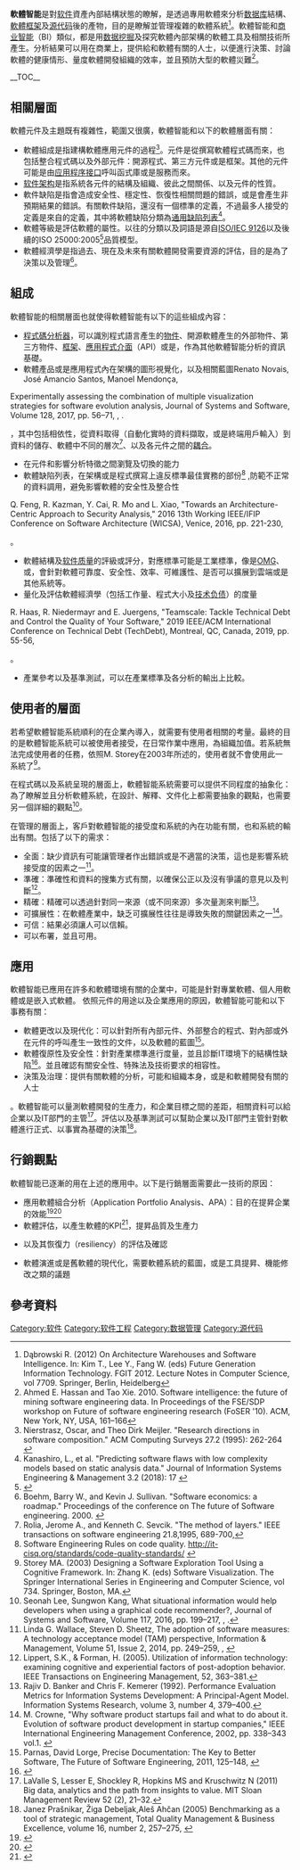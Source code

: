 '''軟體智能'''是對[[软件|软件]]資產內部結構狀態的瞭解，是透過專用軟體來分析[[数据库|数据库]]結構、[[軟體框架|軟體框架]]及[[源代码|源代码]]後的產物，目的是瞭解並管理複雜的軟體系統<ref>Dąbrowski R. (2012) On Architecture Warehouses and Software Intelligence. In: Kim T., Lee Y., Fang W. (eds) Future Generation Information Technology. FGIT 2012. Lecture Notes in Computer Science, vol 7709. Springer, Berlin, Heidelberg</ref>。軟體智能和[[商业智能|商业智能]]（BI）類似，都是用[[数据挖掘|数据挖掘]]及探究軟體內部架構的軟體工具及相關技術所產生。分析結果可以用在商業上，提供給和軟體有關的人士，以便進行決策、討論軟體的健康情形、量度軟體開發組織的效率，並且預防大型的軟體災難<ref>Ahmed E. Hassan and Tao Xie. 2010. Software intelligence: the future of mining software engineering data. In Proceedings of the FSE/SDP workshop on Future of software engineering research (FoSER '10). ACM, New York, NY, USA, 161–166</ref>。

__TOC__

==相關層面==
軟體元件及主題既有複雜性，範圍又很廣，軟體智能和以下的軟體層面有關：

* 軟體組成是指建構軟體應用元件的過程<ref>Nierstrasz, Oscar, and Theo Dirk Meijler. "Research directions in software composition." ACM Computing Surveys 27.2 (1995): 262-264 {{doi|10.1145/210376.210389}}</ref>。元件是從撰寫軟體程式碼而來，也包括整合程式碼以及外部元件：開源程式、第三方元件或是框架。其他的元件可能是由[[应用程序接口|应用程序接口]]呼叫函式庫或是服務而來。
* [[软件架构|软件架构]]是指系統各元件的結構及組織、彼此之間關係、以及元件的性質。
* 軟件缺陷是指會造成安全性、穩定性、恢復性相關問題的錯誤，或是會產生非預期結果的錯誤。有關軟件缺陷，還沒有一個標準的定義，不過最多人接受的定義是來自{{le|
邁特公司|Mitre Corporation}}的定義，其中將軟體缺陷分類為[[通用缺陷列表|通用缺陷列表]]<ref>Kanashiro, L., et al. "Predicting software flaws with low complexity models based on static analysis data." Journal of Information Systems Engineering & Management 3.2 (2018): 17 {{doi|10.20897/jisem.201817}}</ref>。
* 軟體等級是評估軟體的屬性。以往的分類以及詞語是源自[[ISO/IEC_9126|ISO/IEC 9126]]以及後續的ISO 25000:2005<ref name="iso25000">{{cite web |url=http://webstore.iec.ch/preview/info_isoiec25000%7Bed1.0%7Den.pdf |title=ISO 25000:2005 |accessdate=2013-10-18 |url-status=live |archiveurl=https://web.archive.org/web/20130414112148/http://webstore.iec.ch/preview/info_isoiec25000%7Bed1.0%7Den.pdf |archivedate=2013-04-14 }}</ref>品質模型。
* 軟體經濟學是指過去、現在及未來有關軟體開發需要資源的評估，目的是為了決策以及管理<ref>Boehm, Barry W., and Kevin J. Sullivan. "Software economics: a roadmap." Proceedings of the conference on The future of Software engineering. 2000. {{doi|10.1145/336512.336584}}</ref>。

==組成==
軟體智能的相關層面也就使得軟體智能有以下的這些組成內容：

* [[自動程式碼審查|程式碼分析器]]，可以識別程式語言產生的[[对象_(计算机科学)|物件]]、開源軟體產生的外部物件、第三方物件、[[軟體框架|框架]]、[[應用程式介面|應用程式介面]]（API）或是{{le|服務 (系統架構)|Service (systems architecture)|服務}}，作為其他軟體智能分析的資訊基礎。
* 軟體產品或是應用程式內在架構的圖形視覺化，以及相關藍圖<ref>Renato Novais, José Amancio Santos, Manoel Mendonça,
Experimentally assessing the combination of multiple visualization strategies for software evolution analysis, Journal of Systems and Software, Volume 128, 2017, pp. 56–71, {{ISSN|0164-1212}}, {{doi|10.1016/j.jss.2017.03.006}}.</ref>，其中包括相依性，從資料取得（自動化實時的資料擷取，或是終端用戶輸入）到資料的儲存、軟體中不同的層次<ref>
Rolia, Jerome A., and Kenneth C. Sevcik. "The method of layers." IEEE transactions on software engineering 21.8,1995, 689-700,{{doi|10.1109/32.403785}}</ref>、以及各元件之間的[[耦合性_(計算機科學)|耦合]]。
* 在元件和影響分析特徵之間瀏覽及切換的能力
* 軟體缺陷列表，在架構或是程式撰寫上違反標準最佳實務的部份<ref>Software Engineering Rules on code quality. http://it-cisq.org/standards/code-quality-standards/ {{Wayback|url=http://it-cisq.org/standards/code-quality-standards/ |date=20210407184242 }}</ref><!--， cloud blocker  preventing migration to a Cloud environment,<ref>Balalaie, Armin, , Abbas Heydarnoori, and Pooyan Jamshidi. "Microservices architecture enables devops: Migration to a cloud-native architecture." Ieee Software 33.3 ,May–June 2016, 42-52,{{doi|10.1109/MS.2016.64}}</ref>-->,防範不正常的資料調用，避免影響軟體的安全性及整合性<ref>
Q. Feng, R. Kazman, Y. Cai, R. Mo and L. Xiao, "Towards an Architecture-Centric Approach to Security Analysis," 2016 13th Working IEEE/IFIP Conference on Software Architecture (WICSA), Venice, 2016, pp. 221-230, {{doi|10.1109/WICSA.2016.41.}}</ref>。
* 軟體結構及[[软件质量|软件质量]]的評級或評分，對應標準可能是工業標準，像是[[对象管理组织|OMG]]、{{le|CISQ|CISQ}}或{{le|
軟件工程學院|Software Engineering Institute|SEI}}，會針對軟體可靠度、安全性、效率、可維護性、是否可以擴展到雲端或是其他系統等。
* 量化及評估軟體經濟學（包括工作量、程式大小及[[技术负债|技术负债]]）的度量<ref>
R. Haas, R. Niedermayr and E. Juergens, "Teamscale: Tackle Technical Debt and Control the Quality of Your Software," 2019 IEEE/ACM International Conference on Technical Debt (TechDebt), Montreal, QC, Canada, 2019, pp. 55-56, {{doi|10.1109/TechDebt.2019.00016.}}</ref>。
* 產業參考以及基準測試，可以在產業標準及各分析的輸出上比較。

==使用者的層面==
若希望軟體智能系統順利的在企業內導入，就需要有使用者相關的考量。最終的目的是軟體智能系統可以被使用者接受，在日常作業中應用，為組織加值。若系統無法完成使用者的任務，依照M. Storey在2003年所述的，使用者就不會使用此一系統了<ref>Storey MA. (2003) Designing a Software Exploration Tool Using a Cognitive Framework. In: Zhang K. (eds) Software Visualization. The Springer International Series in Engineering and Computer Science, vol 734. Springer, Boston, MA.</ref>。

在程式碼以及系統呈現的層面上，軟體智能系統需要可以提供不同程度的抽象化：為了瞭解並且分析軟體系統，在設計、解釋、文件化上都需要抽象的觀點，也需要另一個詳細的觀點<ref>Seonah Lee, Sungwon Kang, What situational information would help developers when using a graphical code recommender?, Journal of Systems and Software, Volume 117, 2016, pp. 199–217, {{ISSN|0164-1212}}, {{doi|10.1016/j.jss.2016.02.050}}.</ref>。

在管理的層面上，客戶對軟體智能的接受度和系統的內在功能有關，也和系統的輸出有關。包括了以下的需求：
*全面：缺少資訊有可能讓管理者作出錯誤或是不適當的決策，這也是影響系統接受度的因素之一<ref>Linda G. Wallace, Steven D. Sheetz, The adoption of software measures: A technology acceptance model (TAM) perspective, Information & Management, Volume 51, Issue 2, 2014, pp. 249–259, {{ISSN|0378-7206}}, {{doi|10.1016/j.im.2013.12.003}}</ref>。
*準確：準確性和資料的搜集方式有關，以確保公正以及沒有爭議的意見以及判斷<ref>Lippert, S.K., & Forman, H. (2005). Utilization of information technology: examining cognitive and experiential factors of post-adoption behavior. IEEE Transactions on Engineering Management, 52, 363–381.</ref>。
*精確：精確可以透過針對同一來源（或不同來源）多次量測來判斷<ref>Rajiv D. Banker and Chris F. Kemerer (1992). Performance Evaluation Metrics for Information Systems Development: A Principal-Agent Model. Information Systems Research, volume 3, number 4, 379–400.</ref>。
*可擴展性：在軟體產業中，缺乏可擴展性往往是導致失敗的關鍵因素之一<ref>M. Crowne, "Why software product startups fail and what to do about it. Evolution of software product development in startup companies," IEEE International Engineering Management Conference, 2002, pp. 338–343 vol.1. {{doi|10.1109/IEMC.2002.1038454}}</ref>。
* 可信：結果必須讓人可以信賴。
* 可以布署，並且可用。
==應用==
軟體智能已應用在許多和軟體環境有關的企業中，可能是針對專業軟體、個人用軟體或是嵌入式軟體。
依照元件的用途以及企業應用的原因，軟體智能可能和以下事務有關：
*軟體更改以及現代化：可以針對所有內部元件、外部整合的程式、對內部或外在元件的呼叫產生一致性的文件，以及軟體的藍圖<ref>Parnas, David Lorge, Precise Documentation: The Key to Better Software, The Future of Software Engineering, 2011, 125–148, {{doi|10.1007/978-3-642-15187-3_8}}</ref>。
*軟體復原性及安全性：針對產業標準進行度量，並且診斷IT環境下的結構性缺陷<ref>{{Cite web |url=https://www.bcg.com/capabilities/technology-digital/software-intelligence.aspx |title=存档副本 |access-date=2020-08-12 |archive-date=2018-06-15 |archive-url=https://web.archive.org/web/20180615111955/https://www.bcg.com/capabilities/technology-digital/software-intelligence.aspx |dead-url=no }}</ref>。並且確認有關安全性、特殊法及技術要求的相容性。
*決策及治理：提供有關軟體的分析，可能和組織本身，或是和軟體開發有關的人士
。軟體智能可以量測軟體開發的生產力，和企業目標之間的差距，相關資料可以給企業以及IT部門的主管<ref>LaValle S, Lesser E, Shockley R, Hopkins MS and Kruschwitz N (2011) Big data, analytics and the path from insights to value. MIT Sloan Management Review 52 (2), 21–32.</ref>。評估以及基準測試可以幫助企業以及IT部門主管針對軟體進行正式、以事實為基礎的決策<ref>
Janez Prašnikar, Žiga Debeljak,Aleš Ahčan (2005) Benchmarking as a tool of strategic management, Total Quality Management & Business Excellence, volume 16, number 2, 257–275, {{doi|10.1080/14783360500054400}}</ref>。

==行銷觀點==
軟體智能已逐漸的用在上述的應用中。以下是行銷層面需要此一技術的原因： 
* 應用軟體組合分析（Application Portfolio Analysis、APA）：目的在提昇企業的效能<ref>{{Cite web |url=https://www.gartner.com/it-glossary/application-portfolio-analysis |title=存档副本 |access-date=2020-08-12 |archive-date=2018-06-15 |archive-url=https://web.archive.org/web/20180615083233/https://www.gartner.com/it-glossary/application-portfolio-analysis/ |dead-url=no }}</ref><ref>{{Cite web |url=https://www.gartner.com/doc/3812067/effective-strategies-deliver-sustainable-cost |title=存档副本 |access-date=2020-08-12 |archive-date=2018-11-30 |archive-url=https://web.archive.org/web/20181130212758/https://www.gartner.com/doc/3812067/effective-strategies-deliver-sustainable-cost |dead-url=no }}</ref>
* 軟體評估，以產生軟體的KPI<ref>{{Cite web |url=https://www.omg.org/spec/AFP |title=存档副本 |access-date=2020-08-12 |archive-date=2021-02-28 |archive-url=https://web.archive.org/web/20210228053705/https://www.omg.org/spec/AFP |dead-url=no }}</ref>，提昇品質及生產力
* {{le|軟體開發安全|Software development security}}以及其恢復力（resiliency）的評估及確認
* 軟體演進或是舊軟體的現代化，需要軟體系統的藍圖，或是工具提昇、機能修改之類的議題
==參考資料==
{{Reflist}}

[[Category:软件|Category:软件]]
[[Category:软件工程|Category:软件工程]]
[[Category:数据管理|Category:数据管理]]
[[Category:源代码|Category:源代码]]